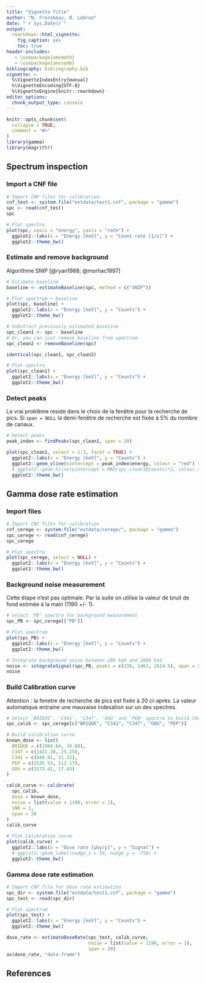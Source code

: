 ```yaml
---
title: "Vignette Title"
author: "N. Frerebeau, B. Lebrun"
date: "`r Sys.Date()`"
output:
  rmarkdown::html_vignette:
    fig_caption: yes
    toc: true
header-includes:
   - \usepackage{amsmath}
   - \usepackage{amssymb}
bibliography: bibliography.bib
vignette: >
  %\VignetteIndexEntry{manual}
  %\VignetteEncoding{UTF-8}
  %\VignetteEngine{knitr::rmarkdown}
editor_options: 
  chunk_output_type: console
---
```


```r
knitr::opts_chunk$set(
  collapse = TRUE,
  comment = "#>"
)
library(gamma)
library(magrittr)
```

## Spectrum inspection
### Import a CNF file
```r
# Import CNF files for calibration
cnf_test <- system.file("extdata/test1.cnf", package = "gamma")
spc <- read(cnf_test)
spc

# Plot spectra
plot(spc, xaxis = "energy", yaxis = "rate") +
  ggplot2::labs(x = "Energy [keV]", y = "Count rate [1/s]") +
  ggplot2::theme_bw()
```

### Estimate and remove background
Algorithme SNIP [@ryan1988; @morhac1997]

```r
# Estimate baseline
baseline <- estimateBaseline(spc, method = c("SNIP"))

# Plot spectrum + baseline
plot(spc, baseline) +
  ggplot2::labs(x = "Energy [keV]", y = "Counts") +
  ggplot2::theme_bw()
```

```r
# Substract previously estimated baseline
spc_clean1 <- spc - baseline
# Or, you can just remove baseline from spectrum
spc_clean2 <- removeBaseline(spc)

identical(spc_clean1, spc_clean2)

# Plot spectra
plot(spc_clean1) +
  ggplot2::labs(x = "Energy [keV]", y = "Counts") +
  ggplot2::theme_bw()
```

### Detect peaks
Le vrai problème reside dans le choix de la fenêtre pour la recherche de pics.
Si `span = NULL` la demi-fenêtre de recherche est fixée à 5% du nombre de canaux.

```r
# Detect peaks
peak_index <- findPeaks(spc_clean1, span = 20)

plot(spc_clean1, select = 1:3, facet = TRUE) +
  ggplot2::labs(x = "Energy [keV]", y = "Counts") +
  ggplot2::geom_vline(xintercept = peak_index$energy, colour = "red") +
  # ggplot2::geom_hline(yintercept = MAD(spc_clean1@counts)*2, colour = "blue") +
  ggplot2::theme_bw()
```

## Gamma dose rate estimation
### Import files
```r
# Import CNF files for calibration
cnf_cerege <- system.file("extdata/cerege/", package = "gamma")
spc_cerege <- read(cnf_cerege)
spc_cerege

# Plot spectra
plot(spc_cerege, select = NULL) +
  ggplot2::labs(x = "Energy [keV]", y = "Counts") +
  ggplot2::theme_bw()
```

### Background noise measurement
Cette étape n'est pas optimale. Par la suite on utilise la valeur de bruit de fond estimée à la main (1190 +/- 1).
```r
# Select 'PB' spectra for background measurement
spc_PB <- spc_cerege[["PB"]]

# Plot spectrum
plot(spc_PB) +
  ggplot2::labs(x = "Energy [keV]", y = "Counts") +
  ggplot2::theme_bw()

# Integrate background noise between 200 keV and 2800 keV
noise <- integrateSignal(spc_PB, peaks = c(238, 1461, 2614.5), span = 50)
noise
```

### Build Calibration curve
Attention : la fenetre de recherche de pics est fixée à 20 ci-après. La valeur automatique entraine une mauvaise indexation sur un des spectres.

```r
# Select 'BRIQUE', 'C341', 'C347', 'GOU' and 'PEB' spectra to build the curve
spc_calib <- spc_cerege[c("BRIQUE", "C341", "C347", "GOU", "PEP")]

# Build calibration curve
known_dose <- list(
  BRIQUE = c(1984.64, 34.08),
  C347 = c(1421.38, 25.25),
  C341 = c(849.01, 21.32),
  PEP = c(2535.53, 112.17),
  GOU = c(1573.41, 17.43)
)

calib_curve <- calibrate(
  spc_calib,
  dose = known_dose,
  noise = list(value = 1190, error = 1),
  SNR = 1,
  span = 20
)
calib_curve

# Plot Calibration curve
plot(calib_curve) +
  ggplot2::labs(x = "Dose rate [µGy/y]", y = "Signal") +
  # ggplot2::geom_label(nudge_x = 50, nudge_y = -750) +
  ggplot2::theme_bw()
```

### Gamma dose rate estimation
```r
# Import CNF file for dose rate estimation
spc_dir <- system.file("extdata/test1.cnf", package = "gamma")
spc_test <- read(spc_dir)

# Plot spectrum
plot(spc_test) +
  ggplot2::labs(x = "Energy [keV]", y = "Counts") +
  ggplot2::theme_bw()

dose_rate <- estimateDoseRate(spc_test, calib_curve, 
                              noise = list(value = 1190, error = 1),
                              span = 20)
as(dose_rate, "data.frame")
```

## References
